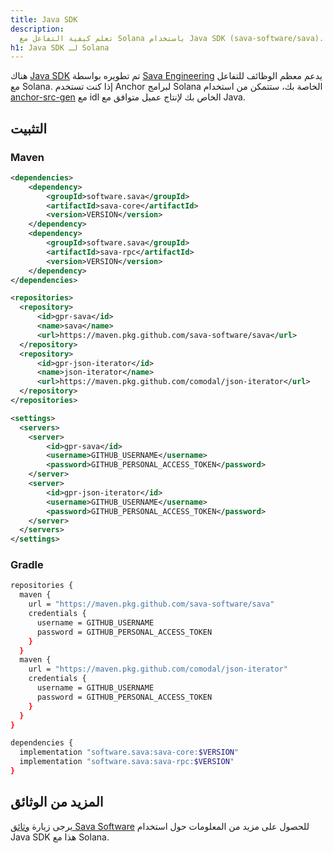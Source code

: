 ```yaml
---
title: Java SDK
description:
  تعلم كيفية التفاعل مع Solana باستخدام Java SDK (sava-software/sava).
h1: Java SDK لـ Solana
---
```


هناك [Java SDK](https://sava.software/welcome) تم تطويره بواسطة
[Sava Engineering](https://sava.engineering/) يدعم معظم الوظائف للتفاعل مع
Solana. إذا كنت تستخدم Anchor لبرامج Solana الخاصة بك، ستتمكن من استخدام
[anchor-src-gen](https://sava.software/utilities/anchor-src-gen) مع idl الخاص بك
لإنتاج عميل متوافق مع Java.

## التثبيت

### Maven

```xml title="pom.xml"
<dependencies>
    <dependency>
        <groupId>software.sava</groupId>
        <artifactId>sava-core</artifactId>
        <version>VERSION</version>
    </dependency>
    <dependency>
        <groupId>software.sava</groupId>
        <artifactId>sava-rpc</artifactId>
        <version>VERSION</version>
    </dependency>
</dependencies>

<repositories>
  <repository>
      <id>gpr-sava</id>
      <name>sava</name>
      <url>https://maven.pkg.github.com/sava-software/sava</url>
  </repository>
  <repository>
      <id>gpr-json-iterator</id>
      <name>json-iterator</name>
      <url>https://maven.pkg.github.com/comodal/json-iterator</url>
  </repository>
</repositories>
```

```xml title="settings.xml"
<settings>
  <servers>
    <server>
        <id>gpr-sava</id>
        <username>GITHUB_USERNAME</username>
        <password>GITHUB_PERSONAL_ACCESS_TOKEN</password>
    </server>
    <server>
        <id>gpr-json-iterator</id>
        <username>GITHUB_USERNAME</username>
        <password>GITHUB_PERSONAL_ACCESS_TOKEN</password>
    </server>
  </servers>
</settings>
```

### Gradle

```bash title="build.gradle"
repositories {
  maven {
    url = "https://maven.pkg.github.com/sava-software/sava"
    credentials {
      username = GITHUB_USERNAME
      password = GITHUB_PERSONAL_ACCESS_TOKEN
    }
  }
  maven {
    url = "https://maven.pkg.github.com/comodal/json-iterator"
    credentials {
      username = GITHUB_USERNAME
      password = GITHUB_PERSONAL_ACCESS_TOKEN
    }
  }
}

dependencies {
  implementation "software.sava:sava-core:$VERSION"
  implementation "software.sava:sava-rpc:$VERSION"
}
```

## المزيد من الوثائق

يرجى زيارة [وثائق Sava Software](https://sava.software/welcome) للحصول على مزيد
من المعلومات حول استخدام Java SDK هذا مع Solana.
